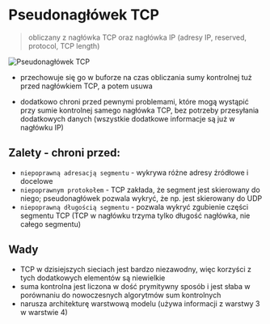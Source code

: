 # Pseudonagłówek TCP

> obliczany z nagłówka TCP oraz nagłówka IP (adresy IP, reserved, protocol, TCP length)

![Pseudonagłówek TCP](/lab11/img/img22.jpg)

- przechowuje się go w buforze na czas obliczania sumy kontrolnej tuż przed nagłówkiem TCP, a potem usuwa

- dodatkowo chroni przed pewnymi problemami, które mogą wystąpić przy sumie kontrolnej samego nagłówka TCP, bez potrzeby przesyłania dodatkowych danych (wszystkie dodatkowe informacje są już w nagłówku IP)

## Zalety - chroni przed:

- `niepoprawną adresacją segmentu` - wykrywa różne adresy źródłowe i docelowe
- `niepoprawnym protokołem` - TCP zakłada, że segment jest skierowany do niego; pseudonagłówek pozwala wykryć, że np. jest skierowany do UDP
- `niepoprawną długością segmentu` - pozwala wykryć zgubienie części segmentu TCP (TCP w nagłówku trzyma tylko długość nagłówka, nie całego segmentu)

## Wady

- TCP w dzisiejszych sieciach jest bardzo niezawodny, więc korzyści z tych dodatkowych elementów są niewielkie
- suma kontrolna jest liczona w dość prymitywny sposób i jest słaba w porównaniu do nowoczesnych algorytmów sum kontrolnych
- narusza architekturę warstwową modelu (używa informacji z warstwy 3 w warstwie 4)
